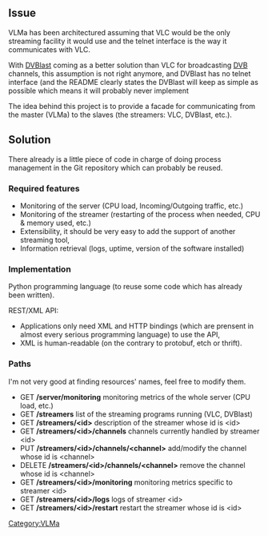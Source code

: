 == Issue ==

VLMa has been architectured assuming that VLC would be the only streaming facility it would use and the telnet interface is the way it communicates with VLC.

With [[DVBlast]] coming as a better solution than VLC for broadcasting [[DVB]] channels, this assumption is not right anymore, and DVBlast has no telnet interface (and the README clearly states the DVBlast will keep as simple as possible which means it will probably never implement 

The idea behind this project is to provide a facade for communicating from the master (VLMa) to the slaves (the streamers: VLC, DVBlast, etc.).

== Solution ==

There already is a little piece of code in charge of doing process management in the Git repository which can probably be reused.

=== Required features ===

* Monitoring of the server (CPU load, Incoming/Outgoing traffic, etc.)
* Monitoring of the streamer (restarting of the process when needed, CPU & memory used, etc.)
* Extensibility, it should be very easy to add the support of another streaming tool,
* Information retrieval (logs, uptime, version of the software installed)

=== Implementation ===

Python programming language (to reuse some code which has already been written).

REST/XML API:
* Applications only need XML and HTTP bindings (which are prensent in almost every serious programming language) to use the API,
* XML is human-readable (on the contrary to protobuf, etch or thrift).

=== Paths ===

I'm not very good at finding resources' names, feel free to modify them.

* GET '''/server/monitoring''' monitoring metrics of the whole server (CPU load, etc.)
* GET '''/streamers''' list of the streaming programs running (VLC, DVBlast)
* GET '''/streamers/&lt;id&gt;''' description of the streamer whose id is &lt;id&gt;
* GET '''/streamers/&lt;id&gt;/channels''' channels currently handled by streamer &lt;id&gt;
* PUT '''/streamers/&lt;id&gt;/channels/&lt;channel&gt;''' add/modify the channel whose id is &lt;channel&gt;
* DELETE '''/streamers/&lt;id&gt;/channels/&lt;channel&gt;''' remove the channel whose id is &lt;channel&gt;
* GET '''/streamers/&lt;id&gt;/monitoring''' monitoring metrics specific to streamer &lt;id&gt;
* GET '''/streamers/&lt;id&gt;/logs''' logs of streamer &lt;id&gt;
* GET '''/streamers/&lt;id&gt;/restart''' restart the streamer whose id is &lt;id&gt;

[[Category:VLMa]]